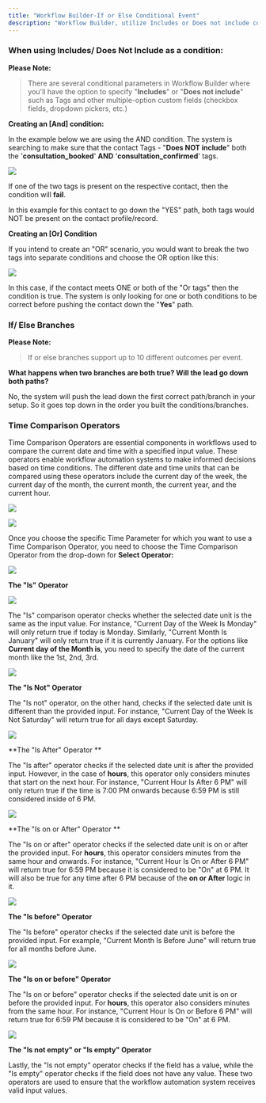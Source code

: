 ```yaml
---
title: "Workflow Builder-If or Else Conditional Event"
description: "Workflow Builder, utilize Includes or Does not include conditions, applicable to parameters like Tags and multiple-option custom fields."
---
```


### When using  Includes/ Does Not Include as a condition:

**Please Note:**
>There are several conditional parameters in Workflow Builder where you'll have the option to specify "**Includes**" or "**Does not include**" such as Tags and other multiple-option custom fields (checkbox fields, dropdown pickers, etc.)


**Creating an [And] condition:**

In the example below we are using the  AND  condition. The system is searching to make sure that the contact Tags - "**Does NOT include**"  both the '**consultation_booked**'  **AND**  '**consultation_confirmed**' tags.

![](https://s3.amazonaws.com/cdn.freshdesk.com/data/helpdesk/attachments/production/48250497669/original/FlAzFJDU1cdgpaFpt9G1g1I-LshYykcoIw.png?1662994820)

If one of the two tags is present on the respective contact, then the condition will  **fail**.

In this example for this contact to go down the "YES" path, both tags would  NOT  be present on the contact profile/record.

**Creating an [Or] Condition**

If you intend to create an "OR" scenario, you would want to break the two tags into separate conditions and choose the  OR  option like this:

![](https://s3.amazonaws.com/cdn.freshdesk.com/data/helpdesk/attachments/production/48250492624/original/PVEr200i5xqjrUmLV8Th7Z7N3w-UC0p-Hg.png?1662993828)

In this case, if the contact meets  ONE or both of the "Or tags" then the condition is true. The system is only looking for one or both conditions to be correct before pushing the contact down the "**Yes**" path.

### If/ Else Branches

**Please Note:**
>If or else branches support up to 10 different outcomes per event.
 
**What happens when two branches are both true? Will the lead go down both paths?**

No, the system will push the lead down the first correct path/branch in your setup. So it goes top down in the order you built the conditions/branches.

### Time Comparison Operators

Time Comparison Operators are essential components in workflows used to compare the current date and time with a specified input value. These operators enable workflow automation systems to make informed decisions based on time conditions. The different date and time units that can be compared using these operators include the current day of the week, the current day of the month, the current month, the current year, and the current hour.

![](https://s3.amazonaws.com/cdn.freshdesk.com/data/helpdesk/attachments/production/48285767416/original/KoCQkLH9MoyKbTKOIcvnrgut3GGu561TCg.png?1678205389)
  
![](https://s3.amazonaws.com/cdn.freshdesk.com/data/helpdesk/attachments/production/48285767549/original/dbRqTFVic08R06DsjrWJTBvu_oQTTHsuvA.png?1678205424)

Once you choose the specific Time Parameter for which you want to use a Time Comparison Operator, you need to choose the Time Comparison Operator from the drop-down for  **Select Operator:**  
  
![](https://s3.amazonaws.com/cdn.freshdesk.com/data/helpdesk/attachments/production/48285768884/original/teNiXrftXKTqW1mha1KThd6BZnUd0INqGA.png?1678205723)

**The "Is" Operator**

![](https://s3.amazonaws.com/cdn.freshdesk.com/data/helpdesk/attachments/production/48285768774/original/ky0A4uISIeeisjKdlTEGXhxz--Q1Om2W7w.png?1678205699)

The "Is" comparison operator checks whether the selected date unit is the same as the input value. For instance, "Current Day of the Week Is Monday" will only return true if today is Monday. Similarly, "Current Month Is January" will only return true if it is currently January. For the options like  **Current day of the Month is**, you need to specify the date of the current month like the 1st, 2nd, 3rd.

![](https://s3.amazonaws.com/cdn.freshdesk.com/data/helpdesk/attachments/production/48285770094/original/wIhZ5qcg5hVwFuc6UAXzWcxuFSZn2B49Uw.png?1678206019)

**The "Is Not" Operator**

The "Is not" operator, on the other hand, checks if the selected date unit is different than the provided input. For instance, "Current Day of the Week Is Not Saturday" will return true for all days except Saturday.  
  
![](https://s3.amazonaws.com/cdn.freshdesk.com/data/helpdesk/attachments/production/48285772852/original/kCKx0qld3p_3b3nSPMEKESQphNrTsArYkg.png?1678206507)

**The "Is After" Operator **

The "Is after" operator checks if the selected date unit is after the provided input. However, in the case of  **hours**, this operator only considers minutes that start on the next hour. For instance, "Current Hour Is After 6 PM" will only return true if the time is 7:00 PM onwards because 6:59 PM is still considered inside of 6 PM.  
  
![](https://s3.amazonaws.com/cdn.freshdesk.com/data/helpdesk/attachments/production/48285773967/original/ctdTUP7-6TRTnlqG6bAo06Ops_t3tZrBKA.png?1678206767)

**The "Is on or After" Operator  **

The "Is on or after" operator checks if the selected date unit is on or after the provided input. For **hours**, this operator considers minutes from the same hour and onwards. For instance, "Current Hour Is On or After 6 PM" will return true for 6:59 PM because it is considered to be "On" at 6 PM. It will also be true for any time after 6 PM because of the  **on or After** logic in it.

![](https://s3.amazonaws.com/cdn.freshdesk.com/data/helpdesk/attachments/production/48285774725/original/LbFSGZ2xAz7OwUALQtrjMyULCNhd4uguww.png?1678206957)
  
**The "Is before" Operator**

The "Is before" operator checks if the selected date unit is before the provided input. For example, "Current Month Is Before June" will return true for all months before June.

![](https://s3.amazonaws.com/cdn.freshdesk.com/data/helpdesk/attachments/production/48285775110/original/Bkcc0xt6Pds6vD8yLtPApbAMaM6GcnUwlQ.png?1678207054)

**The "Is on or before" Operator**

The "Is on or before" operator checks if the selected date unit is on or before the provided input. For  **hours**, this operator also considers minutes from the same hour. For instance, "Current Hour Is On or Before 6 PM" will return true for 6:59 PM because it is considered to be "On" at 6 PM.

![](https://s3.amazonaws.com/cdn.freshdesk.com/data/helpdesk/attachments/production/48285775589/original/2EYd4ky4Khaa70G3s6_cbNPSXs3-NMj_Wg.png?1678207145)  

**The "Is not empty" or "Is empty" Operator**

Lastly, the "Is not empty" operator checks if the field has a value, while the "Is empty" operator checks if the field does not have any value. These two operators are used to ensure that the workflow automation system receives valid input values.
